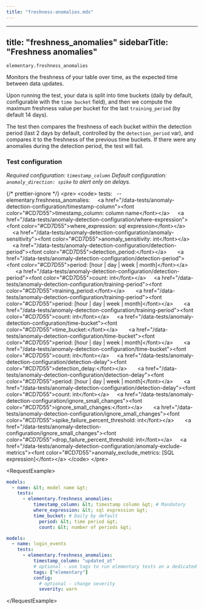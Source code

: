 ```yaml
---
title: "freshness-anomalies.mdx"
---
```


---
title: "freshness_anomalies"
sidebarTitle: "Freshness anomalies"
---

`elementary.freshness_anomalies`

Monitors the freshness of your table over time, as the expected time between data updates.

Upon running the test, your data is split into time buckets (daily by default, configurable with the `time bucket` field),
and then we compute the maximum freshness value per bucket for the last `training_period` (by default 14 days).

The test then compares the freshness of each bucket within the detection period (last 2 days by default, controlled by the
`detection_period` var), and compares it to the freshness of the previous time buckets.
If there were any anomalies during the detection period, the test will fail.

### Test configuration

_Required configuration: `timestamp_column`_
_Default configuration: `anomaly_direction: spike` to alert only on delays._

{/* prettier-ignore */}
&lt;pre&gt;
 &lt;code&gt;
  tests:
    &nbsp;&nbsp;-- elementary.freshness_anomalies:
      &nbsp;&nbsp;&nbsp;&nbsp;&lt;a href="/data-tests/anomaly-detection-configuration/timestamp-column"&gt;&lt;font color="#CD7D55"&gt;timestamp_column: column name&lt;/font&gt;&lt;/a&gt;
      &nbsp;&nbsp;&nbsp;&nbsp;&lt;a href="/data-tests/anomaly-detection-configuration/where-expression"&gt;&lt;font color="#CD7D55"&gt;where_expression: sql expression&lt;/font&gt;&lt;/a&gt;
      &nbsp;&nbsp;&nbsp;&nbsp;&lt;a href="/data-tests/anomaly-detection-configuration/anomaly-sensitivity"&gt;&lt;font color="#CD7D55"&gt;anomaly_sensitivity: int&lt;/font&gt;&lt;/a&gt;
      &nbsp;&nbsp;&nbsp;&nbsp;&lt;a href="/data-tests/anomaly-detection-configuration/detection-period"&gt;&lt;font color="#CD7D55"&gt;detection_period:&lt;/font&gt;&lt;/a&gt;
      &nbsp;&nbsp;&nbsp;&nbsp;&nbsp;&nbsp;&lt;a href="/data-tests/anomaly-detection-configuration/detection-period"&gt;&lt;font color="#CD7D55"&gt;period: [hour | day | week | month]&lt;/font&gt;&lt;/a&gt;
      &nbsp;&nbsp;&nbsp;&nbsp;&nbsp;&nbsp;&lt;a href="/data-tests/anomaly-detection-configuration/detection-period"&gt;&lt;font color="#CD7D55"&gt;count: int&lt;/font&gt;&lt;/a&gt;
      &nbsp;&nbsp;&nbsp;&nbsp;&lt;a href="/data-tests/anomaly-detection-configuration/training-period"&gt;&lt;font color="#CD7D55"&gt;training_period:&lt;/font&gt;&lt;/a&gt;
      &nbsp;&nbsp;&nbsp;&nbsp;&nbsp;&nbsp;&lt;a href="/data-tests/anomaly-detection-configuration/training-period"&gt;&lt;font color="#CD7D55"&gt;period: [hour | day | week | month]&lt;/font&gt;&lt;/a&gt;
      &nbsp;&nbsp;&nbsp;&nbsp;&nbsp;&nbsp;&lt;a href="/data-tests/anomaly-detection-configuration/training-period"&gt;&lt;font color="#CD7D55"&gt;count: int&lt;/font&gt;&lt;/a&gt;
      &nbsp;&nbsp;&nbsp;&nbsp;&lt;a href="/data-tests/anomaly-detection-configuration/time-bucket"&gt;&lt;font color="#CD7D55"&gt;time_bucket:&lt;/font&gt;&lt;/a&gt;
      &nbsp;&nbsp;&nbsp;&nbsp;&nbsp;&nbsp;&lt;a href="/data-tests/anomaly-detection-configuration/time-bucket"&gt;&lt;font color="#CD7D55"&gt;period: [hour | day | week | month]&lt;/font&gt;&lt;/a&gt;
      &nbsp;&nbsp;&nbsp;&nbsp;&nbsp;&nbsp;&lt;a href="/data-tests/anomaly-detection-configuration/time-bucket"&gt;&lt;font color="#CD7D55"&gt;count: int&lt;/font&gt;&lt;/a&gt;
      &nbsp;&nbsp;&nbsp;&nbsp;&lt;a href="/data-tests/anomaly-detection-configuration/detection-delay"&gt;&lt;font color="#CD7D55"&gt;detection_delay:&lt;/font&gt;&lt;/a&gt;
      &nbsp;&nbsp;&nbsp;&nbsp;&nbsp;&nbsp;&lt;a href="/data-tests/anomaly-detection-configuration/detection-delay"&gt;&lt;font color="#CD7D55"&gt;period: [hour | day | week | month]&lt;/font&gt;&lt;/a&gt;
      &nbsp;&nbsp;&nbsp;&nbsp;&nbsp;&nbsp;&lt;a href="/data-tests/anomaly-detection-configuration/detection-delay"&gt;&lt;font color="#CD7D55"&gt;count: int&lt;/font&gt;&lt;/a&gt;
      &nbsp;&nbsp;&nbsp;&nbsp;&lt;a href="/data-tests/anomaly-detection-configuration/ignore_small_changes"&gt;&lt;font color="#CD7D55"&gt;ignore_small_changes:&lt;/font&gt;&lt;/a&gt;
      &nbsp;&nbsp;&nbsp;&nbsp;&nbsp;&nbsp;&lt;a href="/data-tests/anomaly-detection-configuration/ignore_small_changes"&gt;&lt;font color="#CD7D55"&gt;spike_failure_percent_threshold: int&lt;/font&gt;&lt;/a&gt;
      &nbsp;&nbsp;&nbsp;&nbsp;&nbsp;&nbsp;&lt;a href="/data-tests/anomaly-detection-configuration/ignore_small_changes"&gt;&lt;font color="#CD7D55"&gt;drop_failure_percent_threshold: int&lt;/font&gt;&lt;/a&gt;
      &nbsp;&nbsp;&nbsp;&nbsp;&lt;a href="/data-tests/anomaly-detection-configuration/anomaly-exclude-metrics"&gt;&lt;font color="#CD7D55"&gt;anomaly_exclude_metrics: [SQL expression]&lt;/font&gt;&lt;/a&gt;
 &lt;/code&gt;
&lt;/pre&gt;

&lt;RequestExample&gt;

```yml Models
models:
  - name: &lt; model name &gt;
    tests:
      - elementary.freshness_anomalies:
          timestamp_column: &lt; timestamp column &gt; # Mandatory
          where_expression: &lt; sql expression &gt;
          time_bucket: # Daily by default
            period: &lt; time period &gt;
            count: &lt; number of periods &gt;
```

```yml Models example
models:
  - name: login_events
    tests:
      - elementary.freshness_anomalies:
          timestamp_column: "updated_at"
          # optional - use tags to run elementary tests on a dedicated run
          tags: ["elementary"]
          config:
            # optional - change severity
            severity: warn
```

&lt;/RequestExample&gt;
